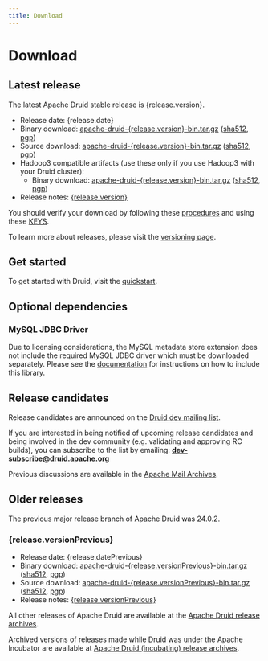 ```yaml
---
title: Download
---
```



# Download

## Latest release

<p>The latest Apache Druid stable release is {release.version}.</p>

<!-- This causes the page to not compile
<p>
<a href="https://www.apache.org/dyn/closer.cgi?path=/druid/{{ release.version }}/apache-druid-{{ release.version }}-bin.tar.gz" download onclick="trackDownload('button', 'https://www.apache.org/dyn/closer.cgi?path=/druid/{{ release.version }}/apache-druid-{{ release.version }}-bin.tar.gz');"><span class="fa fa-download"></span> Download {{release.version}} release</a><br />
</p>
-->
<ul>
<li>Release date: {release.date}</li>
<li>Binary download: <a href={ `https://www.apache.org/dyn/closer.cgi?path=/druid/${release.version}/apache-druid-${release.version}-bin.tar.gz`}>apache-druid-{release.version}-bin.tar.gz</a> (<a href={ `https://www.apache.org/dist/druid/${release.version}/apache-druid-${release.version}-bin.tar.gz.sha512`}>sha512</a>, <a href={ `https://www.apache.org/dist/druid/${release.version}/apache-druid-${release.version}-bin.tar.gz.asc`}>pgp</a>)</li>
<li>Source download: <a href={ `https://www.apache.org/dyn/closer.cgi?path=/druid/${release.version}/apache-druid-${release.version}-src.tar.gz`}>apache-druid-{release.version}-bin.tar.gz</a> (<a href={ `https://www.apache.org/dist/druid/${release.version}/apache-druid-${release.version}-src.tar.gz.sha512`}>sha512</a>, <a href={ `https://www.apache.org/dist/druid/${release.version}/apache-druid-${release.version}-src.tar.gz.asc`}>pgp</a>)</li>
<li>Hadoop3 compatible artifacts (use these only if you use Hadoop3 with your Druid cluster):
  <ul><li>Binary download: <a href={ `https://www.apache.org/dyn/closer.cgi?path=/druid/${release.version}/apache-druid-${release.version}-hadoop3-bin.tar.gz`}>apache-druid-{release.version}-bin.tar.gz</a> (<a href={ `https://www.apache.org/dist/druid/${release.version}/apache-druid-${release.version}-hadoop3-bin.tar.gz.sha512`}>sha512</a>, <a href={ `https://www.apache.org/dist/druid/${release.version}/apache-druid-${release.version}-hadoop3-bin.tar.gz.asc`}>pgp</a>)</li></ul>
  </li>
<li>Release notes: <a href={ `https://github.com/apache/druid/releases/tag/druid-${release.version}`}>{release.version}</a></li>
</ul>

You should verify your download by following these [procedures](https://www.apache.org/info/verification.html) and using these [KEYS](https://www.apache.org/dist/druid/KEYS).

To learn more about releases, please visit the [versioning page](/docs/latest/development/versioning).

## Get started

To get started with Druid, visit the [quickstart](/docs/latest/tutorials/).

## Optional dependencies

### MySQL JDBC Driver

Due to licensing considerations, the MySQL metadata store extension does not include the required MySQL JDBC driver which
must be downloaded separately. Please see the [documentation](/docs/latest/development/extensions-core/mysql) for instructions on how to include this library.

## Release candidates

Release candidates are announced on the [Druid dev mailing list](https://lists.apache.org/list.html?dev@druid.apache.org).

If you are interested in being notified of upcoming release candidates and being involved in the dev community (e.g. validating and approving RC builds), you can subscribe to the list by emailing: **dev-subscribe@druid.apache.org**

Previous discussions are available in the [Apache Mail Archives](https://lists.apache.org/list.html?dev@druid.apache.org).

## Older releases

The previous major release branch of Apache Druid was 24.0.2.

<h3>{release.versionPrevious}</h3>

<ul>
<li>Release date: {release.datePrevious}</li>
<li>Binary download: <a href={ `https://www.apache.org/dyn/closer.cgi?path=/druid/${release.versionPrevious}/apache-druid-${release.versionPrevious}-bin.tar.gz`}>apache-druid-{release.versionPrevious}-bin.tar.gz</a> (<a href={ `https://www.apache.org/dist/druid/${release.versionPrevious}/apache-druid-${release.versionPrevious}-bin.tar.gz.sha512`}>sha512</a>, <a href={ `https://www.apache.org/dist/druid/${release.versionPrevious}/apache-druid-${release.versionPrevious}-bin.tar.gz.asc`}>pgp</a>)</li>
<li>Source download: <a href={ `https://www.apache.org/dyn/closer.cgi?path=/druid/${release.versionPrevious}/apache-druid-${release.versionPrevious}-src.tar.gz`}>apache-druid-{release.versionPrevious}-bin.tar.gz</a> (<a href={ `https://www.apache.org/dist/druid/${release.versionPrevious}/apache-druid-${release.versionPrevious}-src.tar.gz.sha512`}>sha512</a>, <a href={ `https://www.apache.org/dist/druid/${release.versionPrevious}/apache-druid-${release.versionPrevious}-src.tar.gz.asc`}>pgp</a>)</li>
<li>Release notes: <a href={ `https://github.com/apache/druid/releases/tag/druid-${release.versionPrevious}`}>{release.versionPrevious}</a></li>
</ul>

All other releases of Apache Druid are available at the [Apache Druid release archives](https://archive.apache.org/dist/druid/).

Archived versions of releases made while Druid was under the Apache Incubator are available at [Apache Druid (incubating) release archives](https://archive.apache.org/dist/incubator/druid/).

